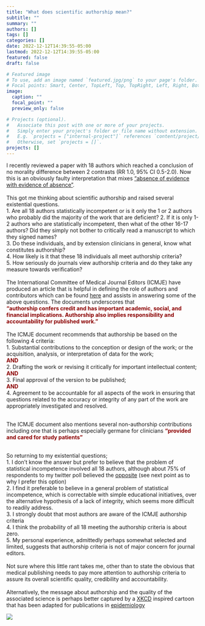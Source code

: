 ```yaml
---
title: "What does scientific authorship mean?"
subtitle: ""
summary: ""
authors: []
tags: []
categories: []
date: 2022-12-12T14:39:55-05:00
lastmod: 2022-12-12T14:39:55-05:00
featured: false
draft: false

# Featured image
# To use, add an image named `featured.jpg/png` to your page's folder.
# Focal points: Smart, Center, TopLeft, Top, TopRight, Left, Right, BottomLeft, Bottom, BottomRight.
image:
  caption: ""
  focal_point: ""
  preview_only: false

# Projects (optional).
#   Associate this post with one or more of your projects.
#   Simply enter your project's folder or file name without extension.
#   E.g. `projects = ["internal-project"]` references `content/project/deep-learning/index.md`.
#   Otherwise, set `projects = []`.
projects: []
---
```



I recently reviewed a paper with 18 authors which reached a  conclusion of no morality difference between 2 contrasts (RR 1.0, 95% CI 0.5-2.0). Now this is an obviously faulty interpretation that mixes ["absence of evidence with evidence of absence"](https://www.bmj.com/content/311/7003/485).\
<br> This got me thinking about scientific authorship and raised several existential questions.\
1. Are all 18 authors statistically incompetent or is it only the 1 or 2 authors who probably did the majority of the work that are deficient? 2. If it is only 1-2 authors who are statistically incompetent, then what of the other 16-17 authors? Did they simply not bother to critically read a manuscript to which they signed names?\
3. Do these individuals, and by extension clinicians in general, know what constitutes authorship?\
4. How likely is it that these 18 individuals all meet authorship criteria?\
5. How seriously do journals view authorship criteria and do they take any measure towards verification?\
<br> The International Committee of Medical Journal Editors (ICMJE) have produced an article that is helpful in defining the role of authors and contributors which can be found [here](https://www.icmje.org/recommendations/browse/roles-and-responsibilities/defining-the-role-of-authors-and-contributors.html) and assists in answering some of the above questions. The documents underscores that \
[**"authorship confers credit and has important academic, social, and financial implications. Authorship also implies responsibility and accountability for published work."**]{style="color:darkred"}\
<br> The ICMJE document recommends that authorship be based on the following 4 criteria:\
1. Substantial contributions to the conception or design of the work; or the acquisition, analysis, or interpretation of data for the work;  
[**AND**]{style="color:darkred"}\
2. Drafting the work or revising it critically for important intellectual content;\
[**AND**]{style="color:darkred"}\
3. Final approval of the version to be published;\
[**AND**]{style="color:darkred"}\
4. Agreement to be accountable for all aspects of the work in ensuring that questions related to the accuracy or integrity of any part of the work are appropriately investigated and resolved.\
<br>

The ICMJE document also mentions several non-authorship contributions including one that is perhaps especially germane for clinicians [**"provided and cared for study patients"**]{style="color:darkred"}\
<br>

So returning to my existential questions;\
1. I don't know the answer but prefer to believe that the problem of statistical incompetence involved all 18 authors, although about 75% of respondents to my twitter poll believed the [opposite](https://twitter.com/brophyj/status/1599497771094282241) (see next point as to why I prefer this option)\
2. I find it preferable to believe in a general problem of statistical incompetence, which is correctable with simple educational initiatives, over the alternative hypothesis of a lack of integrity, which seems more difficult to readily address.\
3. I strongly doubt that most authors are aware of the ICMJE authorship criteria\
4. I think the probability of all 18 meeting the authorship criteria is about zero.\
5. My personal experience, admittedly perhaps somewhat selected and limited, suggests that authorship criteria is not of major concern for journal editors.\
<br> 
Not sure where this little rant takes me, other than to state the obvious that medical publishing needs to pay more attention to authorship criteria to assure its overall scientific quality, credibility and accountability.
<br>  
Alternatively, the message about authorship and the quality of the associated science is perhaps better captured by a [XKCD](https://twitter.com/xkcd/status/1387509188310491137) inspired cartoon that has been adapted for publications in [epidemiology](https://twitter.com/PWGTennant/status/1387734254960975881)

![](pic1.png)  
